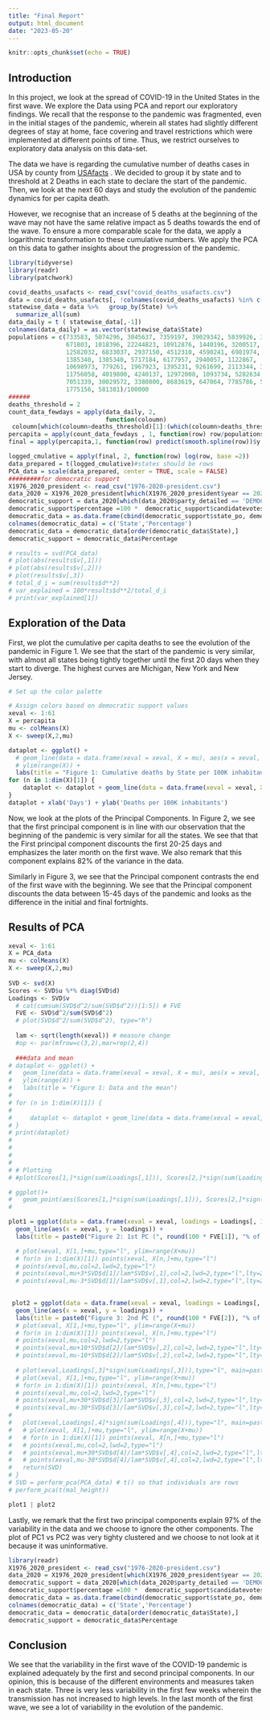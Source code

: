```yaml
---
title: "Final Report"
output: html_document
date: "2023-05-20"
---
```


```r
knitr::opts_chunk$set(echo = TRUE)
```

## Introduction

In this project, we look at the spread of COVID-19 in the United States in the first wave. We explore the Data using PCA and report our exploratory findings. We recall that the response to the pandemic was fragmented, even in the initial stages of the pandemic, wherein all states had slightly different degrees of stay at home, face covering and travel restrictions which were implemented at different points of time. Thus, we restrict ourselves to exploratory data analysis on this data-set.

The data we have is regarding the cumulative number of deaths cases in USA by county from [USAfacts](https://static.usafacts.org/public/data/covid-19/covid_deaths_usafacts.csv)
. We decided to group it by state and  to threshold at 2 Deaths in each state to declare the start of the pandemic. Then, we look at the next 60 days and study the evolution of the pandemic dynamics for per capita death. 

However, we recognise that an increase of 5 deaths at the beginning of the wave may not have the same relative impact as 5 deaths towards the end of the wave. To ensure a more comparable scale for the data, we apply a logarithmic transformation to these cumulative numbers. We apply the PCA on this data to gather insights about the progression of the pandemic.

```r
library(tidyverse)
library(readr)
library(patchwork)

covid_deaths_usafacts <- read_csv("covid_deaths_usafacts.csv")
data = covid_deaths_usafacts[, !colnames(covid_deaths_usafacts) %in% c("countyFIPS", "County Name", "StateFIPS")]
statewise_data = data %>%   group_by(State) %>% 
  summarize_all(sum)
data_daily = t ( statewise_data[,-1])
colnames(data_daily) = as.vector(statewise_data$State)
populations = c(733583, 5074296, 3045637, 7359197, 39029342, 5839926, 3626205,
                671803, 1018396, 22244823, 10912876, 1440196, 3200517, 1939033,
                12582032, 6833037, 2937150, 4512310, 4590241, 6981974, 6164660, 
                1385340, 1385340, 5717184, 6177957, 2940057, 1122867, 
                10698973, 779261, 1967923, 1395231, 9261699, 2113344, 3177772 ,19677151, 
                11756058, 4019800, 4240137, 12972008, 1093734, 5282634, 909824, 
                7051339, 30029572, 3380800, 8683619, 647064, 7785786, 5892539,
                1775156, 581381)/100000
######
deaths_threshold = 2
count_data_fewdays = apply(data_daily, 2,
                           function(coloumn)
 coloumn[which(coloumn>deaths_threshold)[1]:(which(coloumn>deaths_threshold)[1] + 60)] )
percapita = apply(count_data_fewdays , 1, function(row) row/populations)
final = apply(percapita,1, function(row) predict(smooth.spline(row))$y )

logged_cmulative = apply(final, 2, function(row) log(row, base =2))
data_prepared = t(logged_cmulative)#states should be rows
PCA_data = scale(data_prepared, center = TRUE, scale = FALSE)
#########for democratic support 
X1976_2020_president <- read_csv("1976-2020-president.csv")
data_2020 = X1976_2020_president[which(X1976_2020_president$year == 2020),]
democratic_support = data_2020[which(data_2020$party_detailed == 'DEMOCRAT'),]
democratic_support$percentage =100 *  democratic_support$candidatevotes/democratic_support$totalvotes
democratic_data = as.data.frame(cbind(democratic_support$state_po, democratic_support$percentage))
colnames(democratic_data) = c('State','Percentage')
democratic_data = democratic_data[order(democratic_data$State),]
democratic_support = democratic_data$Percentage

# results = svd(PCA_data)
# plot(abs(results$v[,1]))
# plot(abs(results$v[,2]))
# plot(results$v[,3])
# total_d_i = sum(results$d**2)
# var_explained = 100*results$d**2/total_d_i
# print(var_explained[1])
```

## Exploration of the Data

First, we plot the cumulative per capita deaths to see the evolution of the pandemic in Figure 1. We see that the start of the pandemic is very similar, with almost all states being tightly together until the first 20 days when they start to diverge. The highest curves are Michigan, New York and New Jersey.

```r
  
# Set up the color palette

# Assign colors based on democratic support values
xeval <- 1:61
X = percapita
mu <- colMeans(X)
X <- sweep(X,2,mu)

dataplot <- ggplot() +
  # geom_line(data = data.frame(xeval = xeval, X = mu), aes(x = xeval, y = X ), color = 'black') +
  # ylim(range(X)) +
  labs(title = "Figure 1: Cumulative deaths by State per 100K inhabitants") + scale_color_gradient(low = "blue", high = "red") 
for (n in 1:dim(X)[1]) {
    dataplot <- dataplot + geom_line(data = data.frame(xeval = xeval, X = X[n,] + mu), aes(x = xeval, y = X + mu), color = democratic_support[n], alpha = 1)
}
dataplot + xlab('Days') + ylab('Deaths per 100K inhabitants')
```

Now, we look at the plots of the Principal Components. In Figure 2, we see that the first principal component is in line with our observation that the beginning of the pandemic is very similar for all the states. We see that that the First principal component discounts the first 20-25 days and emphasizes the later month on the first wave. We also remark that this component explains 82% of the variance in the data.

Similarly in Figure 3, we see that the Principal component contrasts the end of the first wave with the beginning. We see that the Principal component discounts the data between 15-45 days of the pandemic and looks as the difference in the initial and final fortnights. 

## Results of PCA

```r
xeval <- 1:61
X = PCA_data
mu <- colMeans(X)
X <- sweep(X,2,mu)
  
SVD <- svd(X)
Scores <- SVD$u %*% diag(SVD$d)
Loadings <- SVD$v
  # cat(cumsum(SVD$d^2/sum(SVD$d^2))[1:5]) # FVE
  FVE <- SVD$d^2/sum(SVD$d^2)
  # plot(SVD$d^2/sum(SVD$d^2), type="h")
  
  lam <- sqrt(length(xeval)) # measure change
  #op <- par(mfrow=c(3,2),mar=rep(2,4))
  
  ###data and mean
# dataplot <- ggplot() +
#   geom_line(data = data.frame(xeval = xeval, X = mu), aes(x = xeval, y = X ), color = 'black') +
#   ylim(range(X)) +
#   labs(title = "Figure 1: Data and the mean")
# 
# for (n in 1:dim(X)[1]) {
# 
#     dataplot <- dataplot + geom_line(data = data.frame(xeval = xeval, X = X[n,] + mu), aes(x = xeval, y = X + mu), color = 'blue', alpha = 0.3)
# }
# print(dataplot)
# 
# 
# 
# 
# # Plotting
# #plot(Scores[1,]*sign(sum(Loadings[,1])), Scores[2,]*sign(sum(Loadings[,2])), main="Figure 2: 1st vs 2nd PC scores", xlim = c(-1,1), col = colors)

# ggplot()+
#   geom_point(aes(Scores[1,]*sign(sum(Loadings[,1])), Scores[2,]*sign(sum(Loadings[,2])), colour = as.numeric(democratic_support)) ) + scale_color_gradient(low = "blue", high = "red")
#   

plot1 = ggplot(data = data.frame(xeval = xeval, loadings = Loadings[, 1] * sign(sum(Loadings[, 1])))) +
  geom_line(aes(x = xeval, y = loadings)) +
  labs(title = paste0("Figure 2: 1st PC (", round(100 * FVE[1]), "% of FVE)"))+ xlab('Days')

  # plot(xeval, X[1,]+mu,type="l", ylim=range(X+mu))
  # for(n in 1:dim(X)[1]) points(xeval, X[n,]+mu,type="l")
  # points(xeval,mu,col=2,lwd=2,type="l")
  # points(xeval,mu+3*SVD$d[1]/lam*SVD$v[,1],col=2,lwd=2,type="l",lty=2)
  # points(xeval,mu-3*SVD$d[1]/lam*SVD$v[,1],col=2,lwd=2,type="l",lty=2)
  

 plot2 = ggplot(data = data.frame(xeval = xeval, loadings = Loadings[, 2] * sign(sum(Loadings[, 2])))) +
  geom_line(aes(x = xeval, y = loadings)) +
  labs(title = paste0("Figure 3: 2nd PC (", round(100 * FVE[2]), "% of FVE)"))+xlab('Days')
  # plot(xeval, X[1,]+mu,type="l", ylim=range(X+mu))
  # for(n in 1:dim(X)[1]) points(xeval, X[n,]+mu,type="l")
  # points(xeval,mu,col=2,lwd=2,type="l")
  # points(xeval,mu+10*SVD$d[2]/lam*SVD$v[,2],col=2,lwd=2,type="l",lty=2)
  # points(xeval,mu-10*SVD$d[2]/lam*SVD$v[,2],col=2,lwd=2,type="l",lty=2)
  
  # plot(xeval,Loadings[,3]*sign(sum(Loadings[,3])),type="l", main=paste0("3rd PC (",round(100*FVE[3])," % of var)"))
  # plot(xeval, X[1,]+mu,type="l", ylim=range(X+mu))
  # for(n in 1:dim(X)[1]) points(xeval, X[n,]+mu,type="l")
  # points(xeval,mu,col=2,lwd=2,type="l")
  # points(xeval,mu+30*SVD$d[3]/lam*SVD$v[,3],col=2,lwd=2,type="l",lty=2)
  # points(xeval,mu-30*SVD$d[3]/lam*SVD$v[,3],col=2,lwd=2,type="l",lty=2)
#   
#   plot(xeval,Loadings[,4]*sign(sum(Loadings[,4])),type="l", main=paste0("4th PC (",round(100*FVE[4])," % of var)"))
#   # plot(xeval, X[1,]+mu,type="l", ylim=range(X+mu))
#   # for(n in 1:dim(X)[1]) points(xeval, X[n,]+mu,type="l")
#   # points(xeval,mu,col=2,lwd=2,type="l")
#   # points(xeval,mu+30*SVD$d[4]/lam*SVD$v[,4],col=2,lwd=2,type="l",lty=2)
#   # points(xeval,mu-30*SVD$d[4]/lam*SVD$v[,4],col=2,lwd=2,type="l",lty=2)
#   return(SVD)
# }
# SVD = perform_pca(PCA_data) # t() so that individuals are rows
# perform_pca(t(mal_height))

plot1 | plot2
```

Lastly, we remark that the first two principal components explain 97% of the variability in the data and we choose to ignore the other components. The plot of PC1 vs PC2 was very tighty clustered and we choose to not look at it because it was uninformative.

```r
library(readr)
X1976_2020_president <- read_csv("1976-2020-president.csv")
data_2020 = X1976_2020_president[which(X1976_2020_president$year == 2020),]
democratic_support = data_2020[which(data_2020$party_detailed == 'DEMOCRAT'),]
democratic_support$percentage =100 *  democratic_support$candidatevotes/democratic_support$totalvotes
democratic_data = as.data.frame(cbind(democratic_support$state_po, democratic_support$percentage))
colnames(democratic_data) = c('State','Percentage')
democratic_data = democratic_data[order(democratic_data$State),]
democratic_support = democratic_data$Percentage
```

## Conclusion

We see that the variability in the first wave of the COVID-19 pandemic is explained adequately by the first and second principal components. In our opinion, this is because of the different environments and measures taken in each state. Three is very less variability in the first few weeks wherein the transmission has not increased to high levels. In the last month of the first wave, we see a lot of variability in the evolution of the pandemic.
